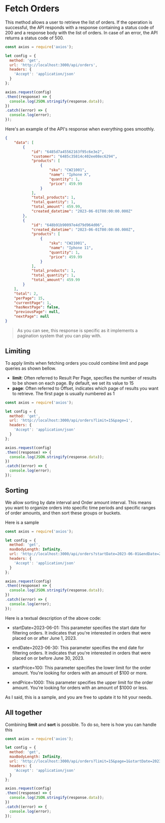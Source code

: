 # Fetch Orders

This method allows a user to retrieve the list of orders. If the operation is successful,
the API responds with a response containing a status code of 200 and a response body with the list of orders. In case of an error,
the API returns a status code of 500.

```js copy showLineNumbers filename="orders/fetch-orders.js"
const axios = require('axios');

let config = {
  method: 'get',
  url: 'http://localhost:3000/api/orders',
  headers: {
    'Accept': 'application/json'
  }
};

axios.request(config)
.then((response) => {
  console.log(JSON.stringify(response.data));
})
.catch((error) => {
  console.log(error);
});

```

Here's an example of the API's response when everything goes smoothly.

```json copy filename="API Response"
{
    "data": [
        {
            "id": "6485d7a45562163f95c6e3e2",
            "customer": "6485c35814c402ee08ec6294",
            "products": [
                {
                    "sku": "CW21001",
                    "name": "Iphone X",
                    "quantity": 1,
                    "price": 459.99
                }
            ],
            "total_products": 1,
            "total_quantity": 1,
            "total_amount": 459.99,
            "created_datetime": "2023-06-01T00:00:00.000Z"
        },
        {
            "id": "648b91b90097e4d79d964d06",
            "created_datetime": "2023-06-01T00:00:00.000Z",
            "products": [
                {
                    "sku": "CW21001",
                    "name": "Iphone 11",
                    "quantity": 1,
                    "price": 459.99
                }
            ],
            "total_products": 1,
            "total_quantity": 1,
            "total_amount": 459.99
        }
    ],
    "total": 2,
    "perPage": 15,
    "currentPage": 1,
    "hasNextPage": false,
    "previousPage": null,
    "nextPage": null
}
```
> As you can see, this response is specific as it implements a pagination system that you can play with.

## Limiting

To apply limits when fetching orders you could combine limit and page queries as shown bellow.

- **limit**: Often referred to Result Per Page, specifies the number of results to be shown on each page. By default,
we set its value to 15
- **page**: Often referred to Offset, indicates which page of results you want to retrieve.
The first page is usually numbered as 1


```js copy showLineNumbers filename="orders/limit"
const axios = require('axios');

let config = {
  method: 'get',
  url: 'http://localhost:3000/api/orders?limit=15&page=1',
  headers: {
    'Accept': 'application/json'
  }
};

axios.request(config)
.then((response) => {
  console.log(JSON.stringify(response.data));
})
.catch((error) => {
  console.log(error);
});

```

## Sorting
We allow sorting by date interval and Order amount interval. This means you want to organize orders
into specific time periods and specific ranges of order amounts, and then sort these groups or buckets.

Here is a sample

```js copy showLineNumbers filename="orders/sorting"
const axios = require('axios');

let config = {
  method: 'get',
  maxBodyLength: Infinity,
  url: 'http://localhost:3000/api/orders?startDate=2023-06-01&endDate=2023-06-30&startPrice=100&endPrice=1000',
  headers: {
    'Accept': 'application/json'
  }
};

axios.request(config)
.then((response) => {
  console.log(JSON.stringify(response.data));
})
.catch((error) => {
  console.log(error);
});

```

Here is a textual description of the above code:

- startDate=2023-06-01: This parameter specifies the start date for filtering orders.
It indicates that you're interested in orders that were placed on or after June 1, 2023.

- endDate=2023-06-30: This parameter specifies the end date for filtering orders. It indicates
that you're interested in orders that were placed on or before June 30, 2023.

- startPrice=100: This parameter specifies the lower limit for the order amount. You're looking
for orders with an amount of $100 or more.

- endPrice=1000: This parameter specifies the upper limit for the order amount. You're
looking for orders with an amount of $1000 or less.

As I said, this is a sample, and you are free to update it to hit your needs.

## All together

Combining **limit** and **sort** is possible. To do so, here is how you can handle this

```js copy showLineNumbers filename="orders/limit-sorting"
const axios = require('axios');

let config = {
  method: 'get',
  maxBodyLength: Infinity,
  url: 'http://localhost:3000/api/orders?limit=15&page=1&startDate=2023-06-01&endDate=2023-06-30&startPrice=100&endPrice=1000',
  headers: {
    'Accept': 'application/json'
  }
};

axios.request(config)
.then((response) => {
  console.log(JSON.stringify(response.data));
})
.catch((error) => {
  console.log(error);
});


```
